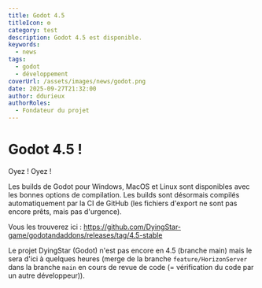 ```yaml
---
title: Godot 4.5
titleIcon: ⚙️
category: test
description: Godot 4.5 est disponible.
keywords:
  - news
tags:
  - godot
  - développement
coverUrl: /assets/images/news/godot.png
date: 2025-09-27T21:32:00
author: ddurieux
authorRoles:
  - Fondateur du projet
---
```


# Godot 4.5 !

Oyez ! Oyez !

Les builds de Godot pour Windows, MacOS et Linux sont disponibles avec les bonnes options de compilation. Les builds sont désormais compilés automatiquement par la CI de GitHub (les fichiers d'export ne sont pas encore prêts, mais pas d'urgence).

Vous les trouverez ici : https://github.com/DyingStar-game/godotandaddons/releases/tag/4.5-stable

Le projet DyingStar (Godot) n'est pas encore en 4.5 (branche main) mais le sera d'ici à quelques heures (merge de la branche `feature/HorizonServer` dans la branche `main` en cours de revue de code (= vérification du code par un autre développeur)).
